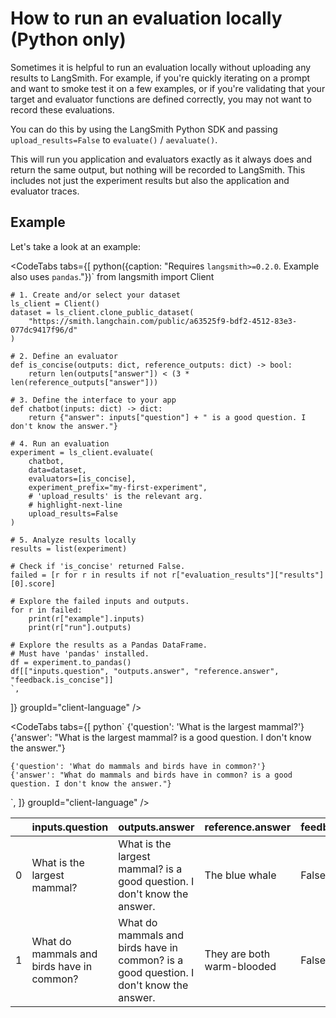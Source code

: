 
# How to run an evaluation locally (Python only)

Sometimes it is helpful to run an evaluation locally without uploading any results to LangSmith.
For example, if you're quickly iterating on a prompt and want to smoke test it on a few examples, or if you're validating that your target and evaluator functions are defined correctly, you may not want to record these evaluations.

You can do this by using the LangSmith Python SDK and passing `upload_results=False` to `evaluate()` / `aevaluate()`.

This will run you application and evaluators exactly as it always does and return the same output, but nothing will be recorded to LangSmith.
This includes not just the experiment results but also the application and evaluator traces.

## Example

Let's take a look at an example:

<CodeTabs
  tabs={[
    python({caption: "Requires `langsmith>=0.2.0`. Example also uses `pandas`."})`
    from langsmith import Client

    # 1. Create and/or select your dataset
    ls_client = Client()
    dataset = ls_client.clone_public_dataset(
        "https://smith.langchain.com/public/a63525f9-bdf2-4512-83e3-077dc9417f96/d"
    )

    # 2. Define an evaluator
    def is_concise(outputs: dict, reference_outputs: dict) -> bool:
        return len(outputs["answer"]) < (3 * len(reference_outputs["answer"]))

    # 3. Define the interface to your app
    def chatbot(inputs: dict) -> dict:
        return {"answer": inputs["question"] + " is a good question. I don't know the answer."}

    # 4. Run an evaluation
    experiment = ls_client.evaluate(
        chatbot,
        data=dataset,
        evaluators=[is_concise],
        experiment_prefix="my-first-experiment",
        # 'upload_results' is the relevant arg.
        # highlight-next-line
        upload_results=False
    )

    # 5. Analyze results locally
    results = list(experiment)

    # Check if 'is_concise' returned False.
    failed = [r for r in results if not r["evaluation_results"]["results"][0].score]

    # Explore the failed inputs and outputs.
    for r in failed:
        print(r["example"].inputs)
        print(r["run"].outputs)

    # Explore the results as a Pandas DataFrame.
    # Must have 'pandas' installed.
    df = experiment.to_pandas()
    df[["inputs.question", "outputs.answer", "reference.answer", "feedback.is_concise"]]
    `,

]}
groupId="client-language"
/>

<CodeTabs
  tabs={[
    python`
    {'question': 'What is the largest mammal?'}
    {'answer': "What is the largest mammal? is a good question. I don't know the answer."}

    {'question': 'What do mammals and birds have in common?'}
    {'answer': "What do mammals and birds have in common? is a good question. I don't know the answer."}

`,
]}
groupId="client-language"
/>

|     | inputs.question                           | outputs.answer                                                                         | reference.answer           | feedback.is_concise |
| --: | :---------------------------------------- | :------------------------------------------------------------------------------------- | :------------------------- | :------------------ |
|   0 | What is the largest mammal?               | What is the largest mammal? is a good question. I don't know the answer.               | The blue whale             | False               |
|   1 | What do mammals and birds have in common? | What do mammals and birds have in common? is a good question. I don't know the answer. | They are both warm-blooded | False               |
